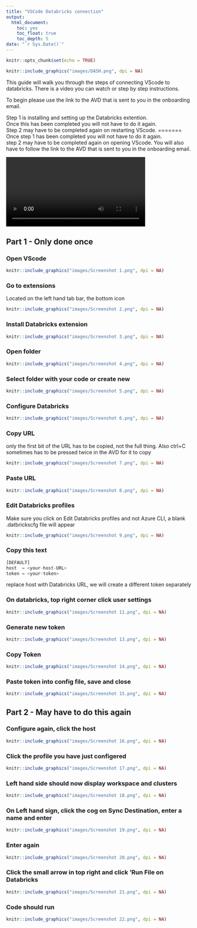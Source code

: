 ```yaml
---
title: "VSCode Databricks connection"
output:
  html_document:
    toc: yes
    toc_float: true
    toc_depth: 5
date: "`r Sys.Date()`"
---
```


```r
knitr::opts_chunk$set(echo = TRUE)
```

```r
knitr::include_graphics("images/DASH.png", dpi = NA)
```

This guide will walk you through the steps of connecting VScode to databricks. There is a video you can watch or step by step instructions.  

To begin please use the link to the AVD that is sent to you in the onboarding email.  
  
Step 1 is installing and setting up the Databricks extention.  
Once this has been completed you will not have to do it again.  
Step 2 may have to be completed again on restarting VScode.
=======
Once step 1 has been completed you will not have to do it again.  
step 2 may have to be completed again on opening VScode. You will also have to follow the link to the AVD that is sent to you in the onboarding email.

![](images/vscode.mp4){#id .class width=75%}


## Part 1 - Only done once

### Open VScode


```r
knitr::include_graphics("images/Screenshot 1.png", dpi = NA)
```

### Go to extensions

Located on the left hand tab bar, the bottom icon

```r
knitr::include_graphics("images/Screenshot 2.png", dpi = NA)
```

### Install Databricks extension

```r
knitr::include_graphics("images/Screenshot 3.png", dpi = NA)
```

### Open folder

```r
knitr::include_graphics("images/Screenshot 4.png", dpi = NA)
```

### Select folder with your code or create new

```r
knitr::include_graphics("images/Screenshot 5.png", dpi = NA)
```

### Configure Databricks

```r
knitr::include_graphics("images/Screenshot 6.png", dpi = NA)
```

### Copy URL

only the first bit of the URL has to be copied, not the full thing. Also ctrl+C sometimes has to be pressed twice in the AVD for it to copy
```r
knitr::include_graphics("images/Screenshot 7.png", dpi = NA)
```

### Paste URL

```r
knitr::include_graphics("images/Screenshot 8.png", dpi = NA)
```

### Edit Databricks profiles

Make sure you click on Edit Databricks profiles and not Azure CLI, a blank .datbrickscfg file will appear

```r
knitr::include_graphics("images/Screenshot 9.png", dpi = NA)
```

### Copy this text

``` python
[DEFAULT]
host  = <your-host-URL>
token = <your-token>
```

replace host with Databricks URL, we will create a different token separately


### On databricks, top right corner click user settings

```r
knitr::include_graphics("images/Screenshot 11.png", dpi = NA)
```

### Generate new token

```r
knitr::include_graphics("images/Screenshot 13.png", dpi = NA)
```

### Copy Token

```r
knitr::include_graphics("images/Screenshot 14.png", dpi = NA)
```

### Paste token into config file, save and close

```r
knitr::include_graphics("images/Screenshot 15.png", dpi = NA)
```

## Part 2 - May have to do this again

### Configure again, click the host

```r
knitr::include_graphics("images/Screenshot 16.png", dpi = NA)
```

### Click the profile you have just configered

```r
knitr::include_graphics("images/Screenshot 17.png", dpi = NA)
```

### Left hand side should now display workspace and clusters

```r
knitr::include_graphics("images/Screenshot 18.png", dpi = NA)
```

### On Left hand sign, click the cog on Sync Destination, enter a name and enter

```r
knitr::include_graphics("images/Screenshot 19.png", dpi = NA)
```

### Enter again

```r
knitr::include_graphics("images/Screenshot 20.png", dpi = NA)
```

### Click the small arrow in top right and click 'Run File on Databricks

```r
knitr::include_graphics("images/Screenshot 21.png", dpi = NA)
```

### Code should run

```r
knitr::include_graphics("images/Screenshot 22.png", dpi = NA)
```
